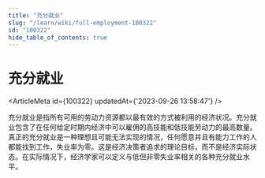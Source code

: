 ```yaml
---
title: "充分就业"
slug: "/learn/wiki/full-employment-100322"
id: "100322"
hide_table_of_contents: true
---
```



# 充分就业

<ArticleMeta id={100322} updatedAt={'2023-09-26 13:58:47'} />
<div className='border-solid border-b border-t-0 my-4 border-[var(--ifm-color-gray-300)]' />

充分就业是指所有可用的劳动力资源都以最有效的方式被利用的经济状况。充分就业包含了在任何给定时期内经济中可以雇佣的高技能和低技能劳动力的最高数量。真正的充分就业是一种理想且可能无法实现的情况，任何愿意并且有能力工作的人都能找到工作，失业率为零。这是经济决策者追求的理论目标，而不是经济实际状态。在实际情况下，经济学家可以定义与低但非零失业率相关的各种充分就业水平。
